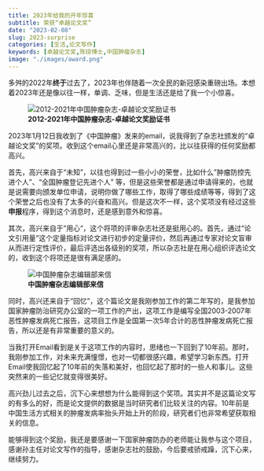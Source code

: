 ```yaml
---
title: 2023年给我的开年惊喜
subtitle: 荣获“卓越论文奖”
date: "2023-02-08"
slug: 2023-surprise
categories: [生活,论文写作]
keywords: [卓越论文奖,陈琼博士,中国肿瘤杂志]
image: "./images/award.png"
---
```


多舛的2022年**终于**过去了，2023年也伴随着一次全民的新冠感染重磅出场。本想着2023年还是像以往一样，单调、乏味，但是生活还是给了我一个小惊喜。

:::{.column-margin}
![**2012-2021年中国肿瘤杂志-卓越论文奖励证书**](./images/award.png)
:::

2023年1月12日我收到了《中国肿瘤》发来的email，说我得到了杂志社颁发的“卓越论文奖”的奖项。收到这个email心里还是非常高兴的，比以往获得的任何奖励都高兴。

首先，高兴来自于“未知”，以往也得到过一些小小的荣誉，比如什么"肿瘤防控先进个人"、"全国肿瘤登记先进个人" 等，但是这些荣誉都是通过申请得来的，也就是说需要向颁发单位申请，说明你做了哪些工作，取得了哪些成绩等等，得到了这个荣誉之后也没有了太多的兴奋和高兴。但是这次不一样，这个奖项没有经过这些**申报**程序，得到这个消息时，还是感到意外和惊喜。

其次，高兴来自于”用心“，这个将项的评审杂志社还是挺用心的。首先，通过“论文引用量”这个定量指标对论文进行初步的定量评价，然后再通过专家对论文盲审从而进行定性评价，最后评选出各级别的奖项，所以杂志社是在用心组织评选论文的，收到这个将项还是很有满足感的。



:::{.column-margin}
![**中国肿瘤杂志编辑部来信**](./images/email.jpg)
:::


同时，高兴还来自于“回忆”，这个篇论文是我刚参加工作的第二年写的，是我参加国家肿瘤防治研究办公室的一项工作的产出，这项工作是编写全国2003-2007年恶性肿瘤发病死亡报告，这项目工作是全国第一次5年合计的恶性肿瘤发病死亡报告，所以还是有非常重要的意义的。

当我打开Email看到是关于这项工作的内容时，思绪也一下回到了10年前。那时，我刚参加工作，对未来充满憧憬，也对一切都很感兴趣，希望学习新东西。打开Email使我回忆起了10年前的失落和美好，也回忆起了那时的一些人和事儿。这些突然来的一些记忆就变得很美好。

高兴劲儿过去之后，沉下心来想想为什么能得到这个奖项。其实并不是这篇论文写的有多么的好，而是论文提供的数据是当时研究者们比较关注的内容。10年前是中国生活方式相关的肿瘤发病率抬头开始上升的阶段，研究者们也非常希望获取相关的信息。

能够得到这个奖励，我还是要感谢一下国家肿瘤防办的老师能让我参与这个项目，感谢孙主任对论文写作的指导，感谢杂志社的鼓励，今后要戒骄戒躁，沉下心来，继续努力。

